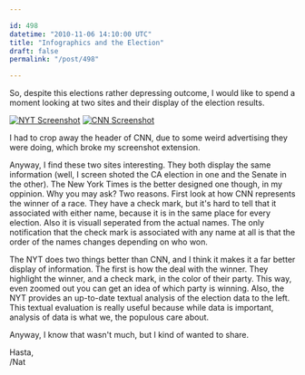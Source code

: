 ```yaml
---

id: 498
datetime: "2010-11-06 14:10:00 UTC"
title: "Infographics and the Election"
draft: false
permalink: "/post/498"

---
```


So, despite this elections rather depressing outcome, I would like to spend a moment looking at two sites and their display of the election results.

[![NYT Screenshot](/images/2010/11/CAElectionResults2010NYT.t.png "NYT")](/images/2010/11/CAElectionResults2010NYT.png)
[![CNN Screenshot](/images/2010/11/Election2010CNN.t.png "CNN")](/images/2010/11/Election2010CNN.png)

I had to crop away the header of CNN, due to some weird advertising they were doing, which broke my screenshot extension.

Anyway, I find these two sites interesting. They both display the same
information (well, I screen shoted the CA election in one and the Senate in the
other). The New York Times is the better designed one though, in my oppinion.
Why you may ask? Two reasons. First look at how CNN represents the winner of a
race. They have a check mark, but it's hard to tell that it associated with
either name, because it is in the same place for every election. Also it is
visuall seperated from the actual names. The only notification that the check
mark is associated with any name at all is that the order of the names changes
depending on who won.

The NYT does two things better than CNN, and I think it makes it a far better
display of information. The first is how the deal with the winner. They
highlight the winner, and a check mark, in the color of their party. This way,
even zoomed out you can get an idea of which party is winning. Also, the NYT
provides an up-to-date textual analysis of the election data to the left. This
textual evaluation is really useful because while data is important, analysis
of data is what we, the populous care about.

Anyway, I know that wasn't much, but I kind of wanted to share.

Hasta,  
/Nat


